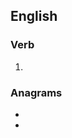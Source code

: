 {{also|conversâtes}}

==English==

===Verb===
{{head|en|verb form}}

# {{en-third-person singular of|conversate}}

===Anagrams===
* {{l|en|conservates}}
* {{l|en|convertases}}